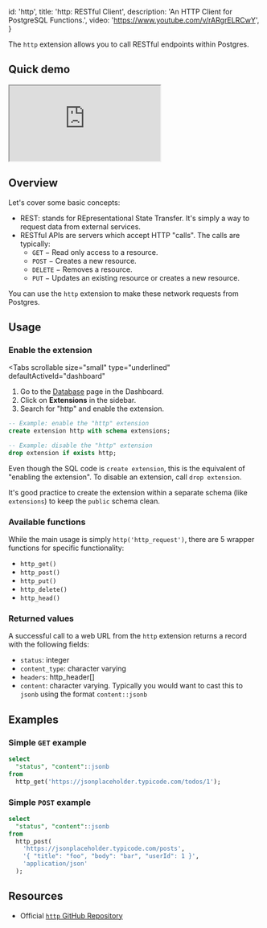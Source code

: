 
  id: 'http',
  title: 'http: RESTful Client',
  description: 'An HTTP Client for PostgreSQL Functions.',
  video: 'https://www.youtube.com/v/rARgrELRCwY',
}

The `http` extension allows you to call RESTful endpoints within Postgres.

## Quick demo

<div className="video-container">
  <iframe
    src="https://www.youtube-nocookie.com/embed/rARgrELRCwY"
    frameBorder="1"
    allow="accelerometer; autoplay; clipboard-write; encrypted-media; gyroscope; picture-in-picture"
    allowFullScreen
  ></iframe>
</div>

## Overview

Let's cover some basic concepts:

- REST: stands for REpresentational State Transfer. It's simply a way to request data from external services.
- RESTful APIs are servers which accept HTTP "calls". The calls are typically:
  - `GET` − Read only access to a resource.
  - `POST` − Creates a new resource.
  - `DELETE` − Removes a resource.
  - `PUT` − Updates an existing resource or creates a new resource.

You can use the `http` extension to make these network requests from Postgres.

## Usage

### Enable the extension

<Tabs
  scrollable
  size="small"
  type="underlined"
  defaultActiveId="dashboard"
>
<TabPanel id="dashboard" label="Dashboard">

1. Go to the [Database](https://supabase.com/dashboard/project/_/database/tables) page in the Dashboard.
2. Click on **Extensions** in the sidebar.
3. Search for "http" and enable the extension.

</TabPanel>
<TabPanel id="sql" label="SQL">

```sql
-- Example: enable the "http" extension
create extension http with schema extensions;

-- Example: disable the "http" extension
drop extension if exists http;
```

Even though the SQL code is `create extension`, this is the equivalent of "enabling the extension".
To disable an extension, call `drop extension`.

It's good practice to create the extension within a separate schema (like `extensions`) to keep the `public` schema clean.

</TabPanel>
</Tabs>

### Available functions

While the main usage is simply `http('http_request')`, there are 5 wrapper functions for specific functionality:

- `http_get()`
- `http_post()`
- `http_put()`
- `http_delete()`
- `http_head()`

### Returned values

A successful call to a web URL from the `http` extension returns a record with the following fields:

- `status`: integer
- `content_type`: character varying
- `headers`: http_header[]
- `content`: character varying. Typically you would want to cast this to `jsonb` using the format `content::jsonb`

## Examples

### Simple `GET` example

```sql
select
  "status", "content"::jsonb
from
  http_get('https://jsonplaceholder.typicode.com/todos/1');
```

### Simple `POST` example

```sql
select
  "status", "content"::jsonb
from
  http_post(
    'https://jsonplaceholder.typicode.com/posts',
    '{ "title": "foo", "body": "bar", "userId": 1 }',
    'application/json'
  );
```

## Resources

- Official [`http` GitHub Repository](https://github.com/pramsey/pgsql-http)


